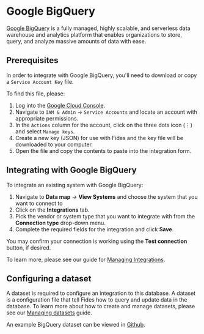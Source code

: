 
# Google BigQuery
[Google BigQuery](https://cloud.google.com/bigquery/) is a fully managed, highly scalable, and serverless data warehouse and analytics platform that enables organizations to store, query, and analyze massive amounts of data with ease.

## Prerequisites
In order to integrate with Google BigQuery, you'll need to download or copy a `Service Account Key` file. 

To find this file, please:
1. Log into the [Google Cloud Console](https://console.cloud.google.com/).
2. Navigate to `IAM & Admin` → `Service Accounts` and locate an account with appropriate permissions.
3. In the `Actions` column for the account, click on the three dots icon (⋮) and select `Manage keys`.
4. Create a new key (JSON) for use with Fides and the key file will be downloaded to your computer.
5. Open the file and copy the contents to paste into the integration form.


## Integrating with Google BigQuery
To integrate an existing system with Google BigQuery: 

1. Navigate to **Data map** → **View Systems** and choose the system that you want to connect to
2. Click on the **Integrations** tab.
3. Pick the vendor or system type that you want to integrate with from the **Connection type** drop-down menu.
4. Complete the required fields for the integration and click **Save**. 

You may confirm your connection is working using the **Test connection** button, if desired.

To learn more, please see our guide for [Managing Integrations](/user-guides/integrations/manage-integrations).

## Configuring a dataset
A dataset is required to configure an integration to this database. A dataset is a configuration file that tell Fides how to query and update data in the database. To learn more about how to create and manage datasets, please see our [Managing datasets](/user-guides/datasets) guide.

An example BigQuery dataset can be viewed in [Github](https://github.com/ethyca/fides/blob/main/data/dataset/bigquery_example_test_dataset.yml).



